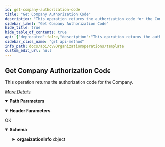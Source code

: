 ```yaml
---
id: get-company-authorization-code
title: "Get Company Authorization Code"
description: "This operation returns the authorization code for the Company."
sidebar_label: "Get Company Authorization Code"
hide_title: true
hide_table_of_contents: true
api: {"deprecated":false,"description":"This operation returns the authorization code for the Company.\n\n[_More Details_](http://documentation.commvault.com/commvault/v11/article?p=97097.htm)","operationId":"Get Company Authorization Code","parameters":[{"description":"","in":"header","name":"Authtoken","required":true,"schema":{"example":"{{TOKEN}}","type":"string"}},{"description":"","in":"path","name":"OrganizationId","required":true,"schema":{"type":"string"}}],"tags":["Organization Operations"],"responses":{"200":{"description":"OK","content":{"application/json":{"schema":{"type":"object","properties":{"organizationInfo":{"type":"object","properties":{"organization":{"type":"object","properties":{"connectName":{"type":"string"},"shortName":{"type":"object","properties":{"domainName":{"type":"string"},"id":{"type":"integer"}}}}},"organizationProperties":{"type":"object","properties":{"enableAuthCodeGen":{"type":"boolean"},"authCode":{"type":"string"}}}}}},"x-examples":{"Example 1":{"organizationInfo":{"organization":{"connectName":"company001","shortName":{"domainName":"company001","id":6}},"organizationProperties":{"enableAuthCodeGen":true,"authCode":"CBABAB761"}}}}},"examples":{"Example 1":{"value":{"organizationInfo":{"organization":{"connectName":"company001","shortName":{"domainName":"company001","id":6}},"organizationProperties":{"enableAuthCodeGen":true,"authCode":"CBABAB761"}}}}}}}}},"method":"get","path":"/Organization/{OrganizationId}/AuthToken","servers":[{"url":"http://{hostname}/webconsole/api","variables":{"hostname":{"default":"localhost","description":"Webconsole"}}}],"info":{"title":"Template","contact":{},"version":"1.0","description":"Template"},"postman":{"name":"Get Company Authorization Code","description":{"content":"This operation returns the authorization code for the Company.\n\n[_More Details_](http://documentation.commvault.com/commvault/v11/article?p=97097.htm)","type":"text/plain"},"url":{"path":["Organization",":OrganizationId","AuthToken"],"host":["{{baseUrl}}"],"query":[],"variable":[{"disabled":false,"description":{"content":"(Required) ","type":"text/plain"},"type":"any","value":"","key":"OrganizationId"}]},"header":[{"disabled":false,"description":{"content":"(Required) ","type":"text/plain"},"key":"Authtoken","value":""},{"key":"Accept","value":"application/json"}],"method":"GET"}}
sidebar_class_name: "get api-method"
info_path: docs/api/cv/Organizationoperations/template
custom_edit_url: null
---
```



## Get Company Authorization Code



This operation returns the authorization code for the Company.

[_More Details_](http://documentation.commvault.com/commvault/v11/article?p=97097.htm)

<details style={{"marginBottom":"1rem"}} data-collapsed={false} open={true}><summary style={{}}><strong>Path Parameters</strong></summary><div><ul><ParamsItem className={"paramsItem"} param={{"description":"","in":"path","name":"OrganizationId","required":true,"schema":{"type":"string"}}}></ParamsItem></ul></div></details><details style={{"marginBottom":"1rem"}} data-collapsed={false} open={true}><summary style={{}}><strong>Header Parameters</strong></summary><div><ul><ParamsItem className={"paramsItem"} param={{"description":"","in":"header","name":"Authtoken","required":true,"schema":{"example":"{{TOKEN}}","type":"string"}}}></ParamsItem></ul></div></details><div><ApiTabs><TabItem label={"200"} value={"200"}><div>

OK

</div><div><MimeTabs schemaType={"response"}><TabItem label={"application/json"} value={"application/json"}><SchemaTabs><TabItem label={"Schema"} value={"Schema"}><details style={{}} data-collapsed={false} open={true}><summary style={{"textAlign":"left"}}><strong>Schema</strong></summary><div style={{"textAlign":"left","marginLeft":"1rem"}}></div><ul style={{"marginLeft":"1rem"}}><SchemaItem collapsible={true} className={"schemaItem"}><details style={{}}><summary style={{}}><strong>organizationInfo</strong><span style={{"opacity":"0.6"}}> object</span></summary><div style={{"marginLeft":"1rem"}}><SchemaItem collapsible={true} className={"schemaItem"}><details style={{}}><summary style={{}}><strong>organization</strong><span style={{"opacity":"0.6"}}> object</span></summary><div style={{"marginLeft":"1rem"}}><SchemaItem collapsible={false} name={"connectName"} required={false} deprecated={undefined} schemaDescription={undefined} schemaName={"string"} qualifierMessage={undefined} defaultValue={undefined}></SchemaItem><SchemaItem collapsible={true} className={"schemaItem"}><details style={{}}><summary style={{}}><strong>shortName</strong><span style={{"opacity":"0.6"}}> object</span></summary><div style={{"marginLeft":"1rem"}}><SchemaItem collapsible={false} name={"domainName"} required={false} deprecated={undefined} schemaDescription={undefined} schemaName={"string"} qualifierMessage={undefined} defaultValue={undefined}></SchemaItem><SchemaItem collapsible={false} name={"id"} required={false} deprecated={undefined} schemaDescription={undefined} schemaName={"integer"} qualifierMessage={undefined} defaultValue={undefined}></SchemaItem></div></details></SchemaItem></div></details></SchemaItem><SchemaItem collapsible={true} className={"schemaItem"}><details style={{}}><summary style={{}}><strong>organizationProperties</strong><span style={{"opacity":"0.6"}}> object</span></summary><div style={{"marginLeft":"1rem"}}><SchemaItem collapsible={false} name={"enableAuthCodeGen"} required={false} deprecated={undefined} schemaDescription={undefined} schemaName={"boolean"} qualifierMessage={undefined} defaultValue={undefined}></SchemaItem><SchemaItem collapsible={false} name={"authCode"} required={false} deprecated={undefined} schemaDescription={undefined} schemaName={"string"} qualifierMessage={undefined} defaultValue={undefined}></SchemaItem></div></details></SchemaItem></div></details></SchemaItem></ul></details></TabItem><TabItem label={"Example (from schema)"} value={"Example (from schema)"}><ResponseSamples responseExample={"{\n  \"organizationInfo\": {\n    \"organization\": {\n      \"connectName\": \"string\",\n      \"shortName\": {\n        \"domainName\": \"string\",\n        \"id\": 0\n      }\n    },\n    \"organizationProperties\": {\n      \"enableAuthCodeGen\": true,\n      \"authCode\": \"string\"\n    }\n  }\n}"} language={"json"}></ResponseSamples></TabItem><TabItem label={" Example 1"} value={" Example 1"}><ResponseSamples responseExample={"{\n  \"organizationInfo\": {\n    \"organization\": {\n      \"connectName\": \"company001\",\n      \"shortName\": {\n        \"domainName\": \"company001\",\n        \"id\": 6\n      }\n    },\n    \"organizationProperties\": {\n      \"enableAuthCodeGen\": true,\n      \"authCode\": \"CBABAB761\"\n    }\n  }\n}"} language={"json"}></ResponseSamples></TabItem></SchemaTabs></TabItem></MimeTabs></div></TabItem></ApiTabs></div>
      